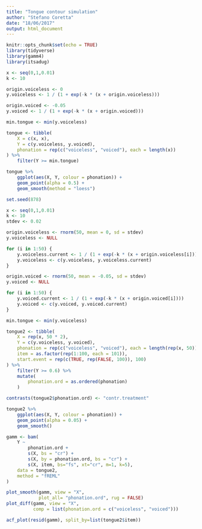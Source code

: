 ```yaml
---
title: "Tongue contour simulation"
author: "Stefano Coretta"
date: "18/06/2017"
output: html_document
---
```


```r
knitr::opts_chunk$set(echo = TRUE)
library(tidyverse)
library(gamm4)
library(itsadug)
```

```r
x <- seq(0,1,0.01)
k <- 10

origin.voiceless <- 0
y.voiceless <- 1 / (1 + exp(-k * (x + origin.voiceless)))

origin.voiced <- -0.05
y.voiced <- 1 / (1 + exp(-k * (x + origin.voiced)))

min.tongue <- min(y.voiceless)

tongue <- tibble(
    X = c(x, x),
    Y = c(y.voiceless, y.voiced),
    phonation = rep(c("voiceless", "voiced"), each = length(x))
) %>%
    filter(Y >= min.tongue)
```

```r
tongue %>%
    ggplot(aes(X, Y, colour = phonation)) +
    geom_point(alpha = 0.5) +
    geom_smooth(method = "loess")
```

```r
set.seed(878)

x <- seq(0,1,0.01)
k <- 10
stdev <- 0.02

origin.voiceless <- rnorm(50, mean = 0, sd = stdev)
y.voiceless <- NULL

for (i in 1:50) {
    y.voiceless.current <- 1 / (1 + exp(-k * (x + origin.voiceless[i])))
    y.voiceless <- c(y.voiceless, y.voiceless.current)
}

origin.voiced <- rnorm(50, mean = -0.05, sd = stdev)
y.voiced <- NULL

for (i in 1:50) {
    y.voiced.current <- 1 / (1 + exp(-k * (x + origin.voiced[i])))
    y.voiced <- c(y.voiced, y.voiced.current)
}

min.tongue <- min(y.voiceless)

tongue2 <- tibble(
    X = rep(x, 50 * 2),
    Y = c(y.voiceless, y.voiced),
    phonation = rep(c("voiceless", "voiced"), each = length(rep(x, 50))),
    item = as.factor(rep(1:100, each = 101)),
    start.event = rep(c(TRUE, rep(FALSE, 100)), 100)
) %>%
    filter(Y >= 0.6) %>%
    mutate(
        phonation.ord = as.ordered(phonation)
    )

contrasts(tongue2$phonation.ord) <- "contr.treatment"
```

```r
tongue2 %>%
    ggplot(aes(X, Y, colour = phonation)) +
    geom_point(alpha = 0.05) +
    geom_smooth()
```

```r
gamm <- bam(
    Y ~
        phonation.ord +
        s(X, bs = "cr") +
        s(X, by = phonation.ord, bs = "cr") +
        s(X, item, bs="fs", xt="cr", m=1, k=5),
    data = tongue2,
    method = "fREML"
)
```

```r
plot_smooth(gamm, view = "X",
            plot_all= "phonation.ord", rug = FALSE)
plot_diff(gamm, view = "X",
          comp = list(phonation.ord = c("voiceless", "voiced")))
```

```r
acf_plot(resid(gamm), split_by=list(tongue2$item))
```
